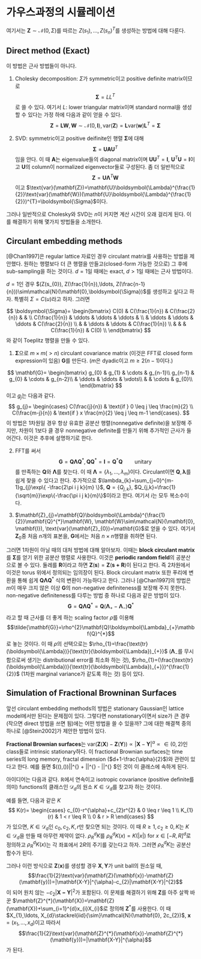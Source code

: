 # 가우스과정의 시뮬레이션 {#simGaussian}

여기서는 $\mathbf{Z}\sim \mathcal{N}(0,\Sigma)$를 따르는 $Z(s_{1}),\ldots, Z(s_{n})^{T}$를 생성하는 방법에 대해 다룬다.

## Direct method (Exact)

이 방법은 근사 방법들이 아니다.

1. Cholesky decomposition: $\Sigma$가 symmetric이고 positive definite matrix이므로
$$\boldsymbol{\Sigma} =LL^{T}$$
로 쓸 수 있다. 여기서 $L$: lower triangular matrix이며 standard normal을 생성할 수 있다는 가정 하에 다음과 같이 얻을 수 있다.
$$\mathbf{Z}=\mathbf{LW}, \mathbf{W}\sim\mathcal{N}(0,\mathbf{I}), \text{var}(\mathbf{Z})=\mathbf{L}\text{var}(\mathbf{w})\mathbf{L}^{T}=\boldsymbol{\Sigma}$$

2. SVD: symmetric이고 positive deifinite인 행렬 $\boldsymbol{\Sigma}$에 대해
$$\boldsymbol{\Sigma}=\mathbf{UAU}^{T}$$
임을 안다. 이 때 $\mathbf{A}$는 eigenvalue들의 diagonal matrix이며 $\mathbf{U}\mathbf{U}^{T}=\mathbf{I}$, $\mathbf{U}^{T}\mathbf{U}=\mathbf{I}$이고 $\mathbf{U}$의 column이 normalized eigenvector들로 구성된다. 좀 더 일반적으로
$$\mathbf{Z}=\mathbf{U}\boldsymbol{\Lambda}^{T}\mathbf{W}$$
이고 $\text{var}(\mathbf{Z})=\mathbf{U}\boldsymbol{\Lambda}^{\frac{1}{2}}\text{var}(\mathbf{W})(\mathbf{U}\boldsymbol{\Lambda}^{\frac{1}{2}})^{T}=\boldsymbol{\Sigma}$이다.

그러나 일반적으로 Cholesky와 SVD는 $n$이 커지면 계산 시간이 오래 걸리게 된다. 이를 해결하기 위해 몇가지 방법들을 소개한다.

## Circulant embedding methods

[@Chan1997]은 regular lattice 자료인 경우 circulant matrix를 사용하는 방법을 제안했다. 원하는 행렬보다 더 큰 행렬을 만들고(closed-form 가능한 것으로) 그 후에 sub-sampling을 하는 것이다. $d=1$일 때에는 exact, $d>1$일 때에는 근사 방법이다.

$d=1$인 경우 $(Z(s_{0}), Z(\frac{1}{n}),\ldots, Z(\frac{n-1}{n}))\sim\mathcal{N}(\mathbf{0},\boldsymbol{\Sigma})$를 생성하고 싶다고 하자. 특별히 $\Sigma=C(u)$라고 하자. 그러면 

$$
\boldsymbol{\Sigma}=
\begin{bmatrix}
C(0) & C(\frac{1}{n}) & C(\frac{2}{n}) &  &  \\
C(\frac{1}{n}) & \ddots & \ddots & \ddots &  \\
 & \ddots & \ddots & \ddots & C(\frac{2}{n}) \\
 &  & \ddots & \ddots & C(\frac{1}{n}) \\
 &  &  & C(\frac{1}{n}) & C(0) \\
\end{bmatrix}
$$
와 같이 Toeplitz 행렬을 만들 수 있다.

1. $\boldsymbol{\Sigma}$으로 $m\times m (>n)$ circulant covariance matrix (이것은 FFT로 closed form expression이 있음) $\mathbf{G}$를 만든다. ($m$은 dyadic이고 $m \geq 2(n-1)$이다.)

$$
\mathbf{G}=
\begin{bmatrix}
g_{0} & g_{1} & \cdots & g_{n-1}\\
g_{n-1} & g_{0} & \cdots & g_{n-2}\\
 & \ddots & \ddots & \vdots\\
 &  & \cdots & g_{0}\\
\end{bmatrix}
$$
이고 $g_{j}$는 다음과 같다.
$$
g_{j}=
\begin{cases}
C(\frac{j}{n}) & \text{if } 0 \leq j \leq \frac{m}{2} \\
C(\frac{m-j}{n}) & \text{if } x \frac{m}{2} \leq j \leq m-1
\end{cases}.
$$
이 방법은 1차원일 경우 항상 유효한 공분산 행렬(nonnegative definite)을 보장해 주지만, 차원이 1보다 클 경우 nonnegative definite를 만들기 위해 추가적인 근사가 들어간다. 이것은 추후에 설명하기로 한다.

2. FFT를 써서 
$$\mathbf{G}=\mathbf{Q}\boldsymbol{\Lambda}\mathbf{Q}^{*}, \mathbf{Q}\mathbf{Q}^{*}=\mathbf{I}=\mathbf{Q}^{*}\mathbf{Q} \qquad{\text{unitary}}$$
를 만족하는 $\mathbf{Q}$와 $\boldsymbol{\Lambda}$를 찾는다. 이 때 $\boldsymbol{\Lambda}=\{\lambda_{1},\ldots,\lambda_{m} \}$이다. Circulant이면 $\mathbf{Q}, \boldsymbol{\lambda}$를 쉽게 찾을 수 있다고 한다. 추가적으로 $\lambda_{k}=\sum_{j=0}^{m-1}g_{j}\exp\{ -\frac{2\pi i j k}{m} \}$, $\mathbf{Q}=\{Q_{j,k}\}$, $Q_{j,k}=\frac{1}{\sqrt{m}}\exp\{-\frac{\pi i j k}{m}\}$이라고 한다. 여기서 $i$는 모두 복소수이다.

3. $\mathbf{Z}_{j}=\mathbf{Q}\boldsymbol{\Lambda}^{\frac{1}{2}}\mathbf{Q}^{*}\mathbf{W}, \mathbf{W}\sim\mathcal{N}(\mathbf{0}, \mathbf{I}), \text{var}(\mathbf{Z}_{0})=\mathbf{G}$로 얻을 수 있다. 여기서 $\mathbf{Z}_{0}$중 처음 $n$개의 표본을, $\mathbf{G}$에서는 처음 $n\times n$행렬을 취하면 된다.

그러면 1차원이 아닐 때의 대처 방법에 대해 알아보자. 이때는 **block circulant matrix**를 $\boldsymbol{\Sigma}$를 얻기 위한 공분산 행렬로 사용한다. 이것은 **periodic random field**의 공분산으로 볼 수 있다. 둘레를 $\mathbf{R}$이라고 하면 $\mathbf{Z}(\mathbf{s})=\mathbf{Z}(\mathbf{s+R})$이 된다고 한다. 즉 2차원에서 이것은 torus 위에서 정의되는 임의장이 된다. Block circulant matrix 또한 푸리에 변환을 통해 쉽게 $\mathbf{Q}\boldsymbol{\Lambda}\mathbf{Q}^{*}$ 식의 변환이 가능하다고 한다. 그러나 [@Chan1997]의 방법은 $m$이 매우 크지 않은 이상 $\mathbf{G}$의 non-negative definiteness를 보장해 주지 못한다. non-negative definiteness를 다루는 방법 중 하나로 다음과 같은 방법이 있다.
$$\mathbf{G}=\mathbf{Q}\boldsymbol{\Lambda}\mathbf{Q}^{*}=\mathbf{Q}(\boldsymbol{\Lambda}_{+}-\boldsymbol{\Lambda}_{-})\mathbf{Q}^{*}$$
라고 할 때 근사를 더 좋게 하는 scaling factor $\rho$를 이용해
$$\tilde{\mathbf{G}}=\rho^{2}\mathbf{Q}\boldsymbol{\Lambda}_{+}\mathbf{Q}^{*}$$
로 놓는 것이다. 이 때 $\rho$의 선택으로는 $\rho_{1}=\frac{\text{tr}(\boldsymbol{\Lambda})}{\text{tr}(\boldsymbol{\Lambda})_{+}}$ ($\boldsymbol{\Lambda}_{-}$를 무시함으로써 생기는 distributional error를 최소화 하는 것), $\rho_{1}=(\frac{\text{tr}(\boldsymbol{\Lambda})}{\text{tr}(\boldsymbol{\Lambda})_{+}})^{\frac{1}{2}}$ (1차원 marginal variance가 같도록 하는 것) 등이 있다.

## Simulation of Fractional Browninan Surfaces

앞선 circulant embedding methods의 방법은 stationary Gaussian인 lattice model에서만 된다는 문제점이 있다. 그렇다면 nonstationary이면서 size가 큰 경우(작으면 direct 방법을 쓰면 됨)에는 어떤 방법을 쓸 수 있을까? 그에 대한 해결책 중의 하나로 [@Stein2002]가 제안한 방법이 있다. 

**Fractional Brownian surfaces**는 $\text{var}(\mathbf{Z}(\mathbf{X})-\mathbf{Z}(\mathbf{Y})) \propto |\mathbf{X}-\mathbf{Y}|^{\alpha} \propto \in (0,2)$인 class들로 intrinsic stationary하다. 이 fractional Brownian surfaces는 time series의 long memory, fractal dimension ($d+1-\frac{\alpha}{2}$)와 관련이 있다고 한다. 예를 들면 
$\text{Cov}(\mathbf{Z}(\mathbf{X}),\mathbf{Z}(\mathbf{Y}))\propto |\mathbf{X}|^{\alpha} + |\mathbf{Y}|^{\alpha} - |\mathbf{X-Y}|^{\alpha} $인 것이 이 클래스에 속하게 된다.

아이디어는 다음과 같다. $\mathbb{R}$에서 연속이고 isotropic covariance (positive definite를 의미) functions의 클래스인 $\mathcal{D}_{d}$의 원소 $K\in\mathcal{D}_{d}$를 찾고자 하는 것이다.

예를 들면, 다음과 같은 $K$
$$
K(r)=
\begin{cases}
c_{0}-r^{\alpha}+c_{2}r^{2} & 0 \leq r \leq 1 \\
K_{1}(r) & 1 < r \leq R \\
0 & r > R
\end{cases}
$$
가 있으면, $K\in \mathcal{D}_{d}$인 $c_{0}, c_{2}, K, r$만 찾으면 되는 것이다. 이 때 $R\geq 1, c_{2}\geq 0, K$는 $K\in\mathcal{D}_{d}$을 만들 때 아무런 제약이 없다. $\rho_{R}^{d}K$를 $\rho_{R}^{d}K(x)=K(|x|)$ for $x\in [-R,R]^{d}$로 정의하고 $\rho_{R}^{d}K(x)$는 각 좌표에서 $2R$의 주기를 갖는다고 하자. 그러면 $\rho_{R}^{d}K$는 공분산 함수가 된다.

그러나 이런 방식으로 $\mathbf{Z}(\mathbf{x})$를 생성할 경우 $\mathbf{X},\mathbf{Y}$가 unit ball의 원소일 때,
$$\frac{1}{2}\text{var}(\mathbf{Z}(\mathbf{x})-\mathbf{Z}(\mathbf{y}))=|\mathbf{X-Y}|^{\alpha}-c_{2}|\mathbf{X-Y}|^{2}$$
이 되어 원치 않는 $-c_{2}|\mathbf{X-Y}|^{2}$가 포함된다. 이 문제를 해결하기 위해 $\mathbf{Z}$를 아주 살짝 바꾼 $\mathbf{Z}^{*}(\mathbf{X})=\mathbf{Z}(\mathbf{X})+\sum_{i=1}^{d}x_{i}X_{i}$로 정의해 $\mathbf{Z}^{*}$를 사용한다. 이 때 $X_{1},\ldots, X_{d}\stackrel{iid}{\sim}\mathcal{N}(\mathbf{0}, 2c_{2})$, $\mathbf{x}=(x_{1},\ldots, x_{d})$이고 따라서
$$\frac{1}{2}\text{var}(\mathbf{Z}^{*}(\mathbf{x})-\mathbf{Z}^{*}(\mathbf{y}))=|\mathbf{X-Y}|^{\alpha}$$
가 된다.
